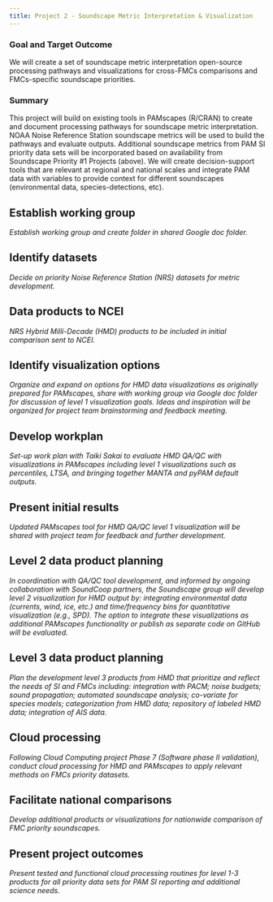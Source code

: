 ```yaml
---
title: Project 2 - Soundscape Metric Interpretation & Visualization
---
```


### Goal and Target Outcome

We will create a set of soundscape metric interpretation open-source processing pathways and visualizations for cross-FMCs comparisons and FMCs-specific soundscape priorities.



### Summary

This project will build on existing tools in PAMscapes (R/CRAN) to create and document processing pathways for soundscape metric interpretation. NOAA Noise Reference Station soundscape metrics will be used to build the pathways and evaluate outputs. Additional soundscape metrics from PAM SI priority data sets will be incorporated based on availability from Soundscape Priority #1 Projects (above). We will create decision-support tools that are relevant at regional and national scales and integrate PAM data with variables to provide context for different soundscapes (environmental data, species-detections, etc).


## Establish working group
*Establish working group and create folder in shared Google doc folder.*

## Identify datasets
*Decide on priority Noise Reference Station (NRS) datasets for metric development.*

## Data products to NCEI
*NRS Hybrid Milli-Decade (HMD) products to be included in initial comparison sent to NCEI.*

## Identify visualization options
*Organize and expand on options for HMD data visualizations as originally prepared for PAMscapes, share with working group via Google doc folder for discussion of level 1 visualization goals. Ideas and inspiration will be organized for project team brainstorming and feedback meeting.*

## Develop workplan
*Set-up work plan with Taiki Sakai to evaluate HMD QA/QC with visualizations in PAMscapes including level 1 visualizations such as percentiles, LTSA, and bringing together MANTA and pyPAM default outputs.*

## Present initial results
*Updated PAMscapes tool for HMD QA/QC level 1 visualization will be shared with project team for feedback and further development.*

## Level 2 data product planning
*In coordination with QA/QC tool development, and informed by ongoing collaboration with SoundCoop partners, the Soundscape group will develop level 2 visualization for HMD output by: integrating environmental data (currents, wind, ice, etc.) and time/frequency bins for quantitative visualization (e.g., SPD). The option to integrate these visualizations as additional PAMscapes functionality or publish as separate code on GitHub will be evaluated.*

## Level 3 data product planning
*Plan the development level 3 products from HMD that prioritize and reflect the needs of SI and FMCs including: integration with PACM; noise budgets; sound propagation; automated soundscape analysis; co-variate for species models; categorization from HMD data; repository of labeled HMD data; integration of AIS data.*

## Cloud processing
*Following Cloud Computing project Phase 7 (Software phase II validation), conduct cloud processing for HMD and PAMscapes to apply relevant methods on FMCs priority datasets.*

## Facilitate national comparisons
*Develop additional products or visualizations for nationwide comparison of FMC priority soundscapes.*

## Present project outcomes
*Present tested and functional cloud processing routines for level 1-3 products for all priority data sets for PAM SI reporting and additional science needs.*
